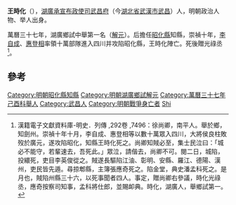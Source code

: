 '''王時化'''（{{bd|？||1637年}}），[[湖廣承宣布政使司|湖廣承宣布政使司]][[武昌府|武昌府]]（今[[湖北省|湖北省]][[武漢市|武漢市]][[武昌|武昌]]）人，明朝政治人物、举人出身。

萬曆三十七年，湖廣鄉試中舉第一名（[[解元|解元]]）。后擔任[[昭化縣|昭化縣]]知縣，崇禎十年，[[李自成|李自成]]、[[惠登相|惠登相]]率領十萬部隊進入四川并攻陷昭化縣，王時化陣亡。死後贈光祿丞<ref>漢籍電子文獻資料庫-明史．列傳 ,292卷 ,7496：徐尚卿，南平人。舉於鄉，知劍州。崇禎十年十月，李自成、惠登相等以數十萬眾入四川，大將侯良柱敗歿於廣元，遂攻陷昭化，知縣王時化死之。尚卿知賊必至，集士民泣曰：「城必不能守，若輩速去，吾死此。」眾泣，請偕去，尚卿不可。閱二日，城陷，投繯死，吏目李英俊從之。賊遂長驅陷江油、彰明、安縣、羅江、德陽、漢州，吏民皆先遁。尋掠郫縣，主簿張應奇死之。陷金堂，典史潘孟科死之。是月也，賊陷州縣三十六，以死事聞者四人。事定，贈尚卿右參議，時化光祿丞，應奇按察司知事，孟科將仕郎，並賜卹典。時化，湖廣人，舉鄉試第一。	</ref>。

==參考==
{{reflist}}
{{明朝人物小作品}}
{{DEFAULTSORT:Wang王}}
[[Category:明朝昭化縣知縣|Category:明朝昭化縣知縣]]
[[Category:明朝湖廣鄉試解元|Category:明朝湖廣鄉試解元]]
[[Category:萬曆三十七年己酉科舉人|Category:萬曆三十七年己酉科舉人]]
[[Category:武昌人|Category:武昌人]]
[[Category:明朝戰爭身亡者|Category:明朝戰爭身亡者]]
[[Category:王姓|Shi]]